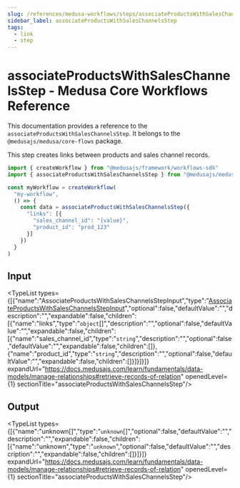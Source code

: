 ```yaml
---
slug: /references/medusa-workflows/steps/associateProductsWithSalesChannelsStep
sidebar_label: associateProductsWithSalesChannelsStep
tags:
  - link
  - step
---
```



# associateProductsWithSalesChannelsStep - Medusa Core Workflows Reference

This documentation provides a reference to the `associateProductsWithSalesChannelsStep`. It belongs to the `@medusajs/medusa/core-flows` package.

This step creates links between products and sales channel records.

```ts title="src/workflows/my-workflow.ts"
import { createWorkflow } from "@medusajs/framework/workflows-sdk"
import { associateProductsWithSalesChannelsStep } from "@medusajs/medusa/core-flows"

const myWorkflow = createWorkflow(
  "my-workflow",
  () => {
    const data = associateProductsWithSalesChannelsStep({
      "links": [{
        "sales_channel_id": "{value}",
        "product_id": "prod_123"
      }]
    })
  }
)
```
  

## Input

<TypeList types={[{"name":"AssociateProductsWithSalesChannelsStepInput","type":"[AssociateProductsWithSalesChannelsStepInput](../../../../interfaces/core_flows.AssociateProductsWithSalesChannelsStepInput/page.mdx)","optional":false,"defaultValue":"","description":"","expandable":false,"children":[{"name":"links","type":"`object`[]","description":"","optional":false,"defaultValue":"","expandable":false,"children":[{"name":"sales_channel_id","type":"`string`","description":"","optional":false,"defaultValue":"","expandable":false,"children":[]},{"name":"product_id","type":"`string`","description":"","optional":false,"defaultValue":"","expandable":false,"children":[]}]}]}]} expandUrl="https://docs.medusajs.com/learn/fundamentals/data-models/manage-relationships#retrieve-records-of-relation" openedLevel={1} sectionTitle="associateProductsWithSalesChannelsStep"/>

## Output

<TypeList types={[{"name":"unknown[]","type":"`unknown`[]","optional":false,"defaultValue":"","description":"","expandable":false,"children":[{"name":"unknown","type":"`unknown`","optional":false,"defaultValue":"","description":"","expandable":false,"children":[]}]}]} expandUrl="https://docs.medusajs.com/learn/fundamentals/data-models/manage-relationships#retrieve-records-of-relation" openedLevel={1} sectionTitle="associateProductsWithSalesChannelsStep"/>
